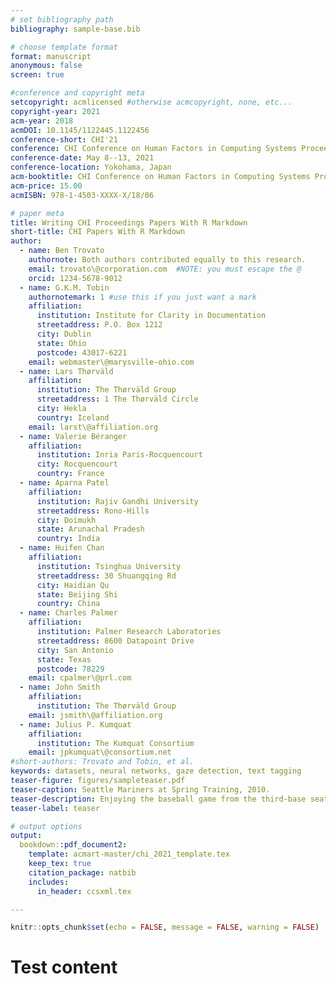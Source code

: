 ```yaml
---
# set bibliography path
bibliography: sample-base.bib

# choose template format
format: manuscript
anonymous: false
screen: true

#conference and copyright meta
setcopyright: acmlicensed #otherwise acmcopyright, none, etc...
copyright-year: 2021
acm-year: 2018
acmDOI: 10.1145/1122445.1122456
conference-short: CHI'21
conference: CHI Conference on Human Factors in Computing Systems Proceedings
conference-date: May 8--13, 2021
conference-location: Yokohama, Japan
acm-booktitle: CHI Conference on Human Factors in Computing Systems Proceedings (CHI 2021), May 8--13, 2021, Yokohama, Japan
acm-price: 15.00
acmISBN: 978-1-4503-XXXX-X/18/06

# paper meta
title: Writing CHI Proceedings Papers With R Markdown
short-title: CHI Papers With R Markdown
author:
  - name: Ben Trovato
    authornote: Both authors contributed equally to this research.
    email: trovato\@corporation.com  #NOTE: you must escape the @
    orcid: 1234-5678-9012
  - name: G.K.M. Tobin
    authornotemark: 1 #use this if you just want a mark
    affiliation:
      institution: Institute for Clarity in Documentation
      streetaddress: P.O. Box 1212
      city: Dublin
      state: Ohio
      postcode: 43017-6221
    email: webmaster\@marysville-ohio.com
  - name: Lars Thørväld
    affiliation:
      institution: The Thørväld Group
      streetaddress: 1 The Thørväld Circle
      city: Hekla
      country: Iceland
    email: larst\@affiliation.org
  - name: Valerie Béranger
    affiliation:
      institution: Inria Paris-Rocquencourt
      city: Rocquencourt
      country: France
  - name: Aparna Patel
    affiliation:
      institution: Rajiv Gandhi University
      streetaddress: Rono-Hills
      city: Doimukh
      state: Arunachal Pradesh
      country: India
  - name: Huifen Chan
    affiliation:
      institution: Tsinghua University
      streetaddress: 30 Shuangqing Rd
      city: Haidian Qu
      state: Beijing Shi
      country: China
  - name: Charles Palmer
    affiliation:
      institution: Palmer Research Laboratories
      streetaddress: 8600 Datapoint Drive
      city: San Antonio
      state: Texas
      postcode: 78229
    email: cpalmer\@prl.com
  - name: John Smith
    affiliation:
      institution: The Thørväld Group
    email: jsmith\@affiliation.org
  - name: Julius P. Kumquat
    affiliation:
      institution: The Kumquat Consortium
    email: jpkumquat\@consortium.net
#short-authors: Trovato and Tobin, et al.
keywords: datasets, neural networks, gaze detection, text tagging
teaser-figure: figures/sampleteaser.pdf
teaser-caption: Seattle Mariners at Spring Training, 2010.
teaser-description: Enjoying the baseball game from the third-base seats. Ichiro Suzuki preparing to bat.
teaser-label: teaser

# output options
output: 
  bookdown::pdf_document2: 
    template: acmart-master/chi_2021_template.tex
    keep_tex: true
    citation_package: natbib
    includes:
      in_header: ccsxml.tex

---
```


```r
knitr::opts_chunk$set(echo = FALSE, message = FALSE, warning = FALSE)
```

# Test content
